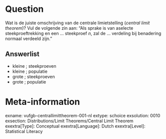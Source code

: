 Question
========
Wat is de juiste omschrijving van de centrale limietstelling (*central limit theorem*)? Vul de volgende zin aan: "Als sprake is van aselecte steekproeftrekking en een ... steekproef *n*, zal de ... verdeling bij benadering normaal verdeeld zijn."

Answerlist
----------
* kleine ; steekproeven
* kleine ; populatie
* grote ; steekproeven
* grote ; populatie

Meta-information
================
exname: vufgb-centrallimittheorem-001-nl
extype: schoice
exsolution: 0010
exsection: Distributions/Limit Theorems/Central Limit Theorem
exextra[Type]: Conceptual
exextra[Language]: Dutch
exextra[Level]: Statistical Literacy